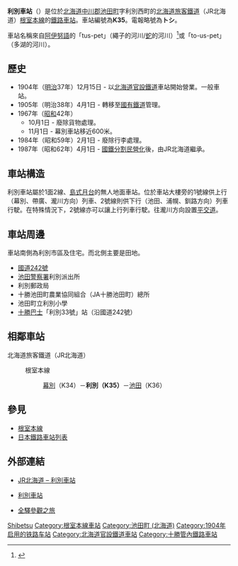 {{noteTA
|T=zh-tw:利別車站;zh-hk:利別站;
|1=zh-tw:利別車站;zh-hk:利別站;
|2=zh-tw:幕別車站;zh-hk:幕別站;
|3=zh-tw:池田車站;zh-hk:池田站;
}}
{{日本車站資訊
|公司色 = #2cb431
|文字色 = 
|站名 = 利別車站
|圖片 = Toshibetsu_station02.JPG
|pxl = 240px
|圖片說明 = 利別車站月台（攝於2010年5月）
|日文原名 = 利別
|平假名 = としべつ
|羅馬拼音 = Toshibetsu
|副站名 = 
|前一站 = K34 [[幕別車站|幕別]]
|前一站距離 = 6.5
|後一站距離 = 3.5
|後一站 = [[池田車站_(北海道)|池田]] K36
|電報略號 = トシ
|車站編號 = {{車站編號c|#8cc63e|K35}}
|停站路線數 = 
|所屬公司 = [[File:JR_logo_(hokkaido).svg|23px]][[北海道旅客鐵道|北海道旅客鐵道]]（JR北海道）
|所屬路線 = {{color|#8cc63e|■}}[[根室本線|根室本線]]
|距離 = 200.8
|起點站 = [[瀧川車站|瀧川]]
|所在地 = [[北海道|北海道]][[中川郡_(十勝支廳)|中川郡]][[池田町_(北海道)|池田町]]字利別西町
|車站構造 = 地面車站
|月台配置 = 1面2線
|啟用年月日 = 1904年（[[明治|明治]]37年）12月15日
|廢站年月日 = 
|乘客人數 = 30
|上下車人次 = 
|統計年度 = 2012年
|轉車 = 
|備註 = 無人車站
|全寬備註 = 
}}

'''利別車站'''（{{jpn|j=利別駅|hg=としべつえき|rm=Toshibetsu eki|f=y}}）是位於[[北海道|北海道]][[中川郡_(十勝支廳)|中川郡]][[池田町_(北海道)|池田町]]字利別西町的[[北海道旅客鐵道|北海道旅客鐵道]]（JR北海道）[[根室本線|根室本線]]的[[鐵路車站|鐵路車站]]。車站編號為'''K35'''。電報略號為'''トシ'''。

車站名稱來自[[阿伊努語|阿伊努語]]的「tus-pet」（繩子的河川/[[蛇|蛇]]的河川）<ref>{{Cite web|url=http://www.pref.hokkaido.lg.jp/ks/ass/grp/8190P.pdf|title=アイヌ語地名リスト|accessdate=2017-08-17|author=北海道庁|date=|publisher=北海道庁|archive-date=2018-04-17|archive-url=https://web.archive.org/web/20180417012730/http://www.pref.hokkaido.lg.jp/ks/ass/grp/8190P.pdf|dead-url=no}}</ref>或「to-us-pet」（多湖的河川）。

== 歷史 ==
* 1904年（[[明治|明治]]37年）12月15日 - 以[[北海道官設鐵道|北海道官設鐵道]]車站開始營業。一般車站。
* 1905年（明治38年）4月1日 - 轉移至[[日本國有鐵道|國有鐵道]]管理。
* 1967年（[[昭和|昭和]]42年）
** 10月1日 - 廢除貨物處理。
** 11月1日 - 幕別車站移近600米。
* 1984年（昭和59年）2月1日 - 廢除行李處理。
* 1987年（昭和62年）4月1日 - [[國鐵分割民營化|國鐵分割民營化]]後，由JR北海道繼承。

== 車站構造 ==
利別車站屬於1面2線、[[島式月台|島式月台]]的無人地面車站。位於車站大樓旁的1號線供上行（幕別、帶廣、瀧川方向）列車、2號線則供下行（池田、浦幌、釧路方向）列車行駛。在特殊情況下，2號線亦可以讓上行列車行駛。往瀧川方向設置[[平交道|平交道]]。

== 車站周邊 ==
車站南側為利別市區及住宅。而北側主要是田地。
* [[國道242號|國道242號]]
* [[池田警察署|池田警察署]]利別派出所
* 利別郵政局
* 十勝池田町農業協同組合（JA十勝池田町）總所
* 池田町立利別小學
* [[十勝巴士|十勝巴士]]「利別33號」站（沿國道242號）

== 相鄰車站 ==
; 北海道旅客鐵道（JR北海道）
: {{color|#8cc63e|■}}根室本線
:: [[幕別站|幕別]]（K34）－'''利別（K35）'''－[[池田站_(北海道)|池田]]（K36）

== 參見 ==
* [[根室本線|根室本線]]
* [[日本鐵路車站列表|日本鐵路車站列表]]

== 外部連結 ==
* {{ja}}[http://www.jrhokkaido.co.jp/network/station/station.html#4412 JR北海道 – 利別車站]{{Wayback|url=http://www.jrhokkaido.co.jp/network/station/station.html#4412 |date=20190202042725 }}
* {{ja}}[http://www.mapion.co.jp/station/ST20351/ 利別車站]{{Wayback|url=http://www.mapion.co.jp/station/ST20351/ |date=20111206160226 }}
* {{ja}}[http://www.tsuchibuta.com/jr-hokkaido/nemuroline/30toshibetsu/30toshibetsu.htm 全驛參觀之旅]{{Wayback|url=http://www.tsuchibuta.com/jr-hokkaido/nemuroline/30toshibetsu/30toshibetsu.htm |date=20090325053037 }}

{{根室本線2}}
{{DEFAULTSORT:Toshibetsu}}
[[Category:日本鐵路車站_To|Shibetsu]]
[[Category:根室本線車站|Category:根室本線車站]]
[[Category:池田町_(北海道)|Category:池田町 (北海道)]]
[[Category:1904年启用的铁路车站|Category:1904年启用的铁路车站]]
[[Category:北海道官設鐵道車站|Category:北海道官設鐵道車站]]
[[Category:十勝管內鐵路車站|Category:十勝管內鐵路車站]]